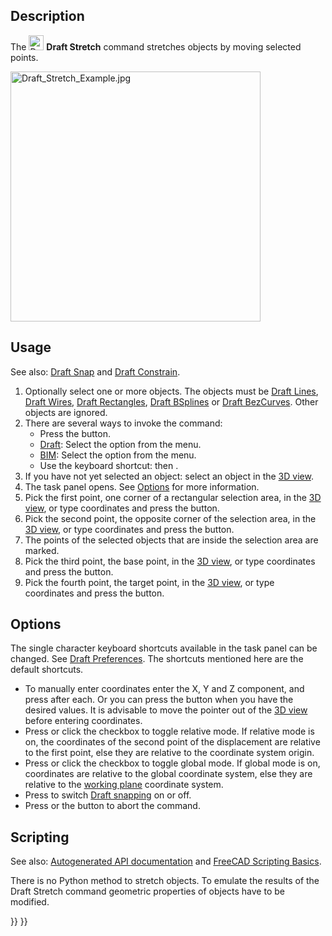 <languages/>

{{Docnav
|[[Draft_Trimex|Trimex]]
|[[Draft_Clone|Clone]]
|[[Draft_Workbench|Draft]]
|IconL=Draft_Trimex.svg
|IconR=Draft_Clone.svg
|IconC=Workbench_Draft.svg
}}

{{GuiCommand
|Name=Draft Stretch
|MenuLocation=Modification → Stretch<br>Modify → Stretch
|Workbenches=[[Draft_Workbench|Draft]], [[BIM_Workbench|BIM]]
|Shortcut={{KEY|S}} {{KEY|H}}
|Version=0.17
}}

==Description== 

The [[Image:Draft_Stretch.svg|24px]] '''Draft Stretch''' command stretches objects by moving selected points.

[[Image:Draft_Stretch_Example.jpg|400px]]
{{Caption|Stretching three Draft Wires}}

==Usage== 

See also: [[Draft_Snap|Draft Snap]] and [[Draft_Constrain|Draft Constrain]].

# Optionally select one or more objects. The objects must be [[Draft_Line|Draft Lines]], [[Draft_Wire|Draft Wires]], [[Draft_Rectangle|Draft Rectangles]], [[Draft_BSpline|Draft BSplines]] or [[Draft_BezCurve|Draft BezCurves]]. Other objects are ignored.
# There are several ways to invoke the command:
#* Press the {{Button|[[Image:Draft_Stretch.svg|16px]] [[Draft_Stretch|Stretch]]}} button.
#* [[Draft_Workbench|Draft]]: Select the {{MenuCommand|Modification → [[Image:Draft_Stretch.svg|16px]] Stretch}} option from the menu.
#* [[BIM_Workbench|BIM]]: Select the {{MenuCommand|Modify → [[Image:Draft_Stretch.svg|16px]] Stretch}} option from the menu.
#* Use the keyboard shortcut: {{KEY|S}} then {{KEY|H}}.
# If you have not yet selected an object: select an object in the [[3D_view|3D view]].
# The {{MenuCommand|Stretch}} task panel opens. See [[#Options|Options]] for more information.
# Pick the first point, one corner of a rectangular selection area, in the [[3D_view|3D view]], or type coordinates and press the {{Button|[[Image:Draft_AddPoint.svg|16px]] Enter point}} button.
# Pick the second point, the opposite corner of the selection area, in the [[3D_view|3D view]], or type coordinates and press the {{Button|[[Image:Draft_AddPoint.svg|16px]] Enter point}} button.
# The points of the selected objects that are inside the selection area are marked.
# Pick the third point, the base point, in the [[3D_view|3D view]], or type coordinates and press the {{Button|[[Image:Draft_AddPoint.svg|16px]] Enter point}} button.
# Pick the fourth point, the target point, in the [[3D_view|3D view]], or type coordinates and press the {{Button|[[Image:Draft_AddPoint.svg|16px]] Enter point}} button.

==Options== 

The single character keyboard shortcuts available in the task panel can be changed. See [[Draft_Preferences|Draft Preferences]]. The shortcuts mentioned here are the default shortcuts.

* To manually enter coordinates enter the X, Y and Z component, and press {{KEY|Enter}} after each. Or you can press the {{Button|[[Image:Draft_AddPoint.svg|16px]] Enter point}} button when you have the desired values. It is advisable to move the pointer out of the [[3D_view|3D view]] before entering coordinates.
* Press {{KEY|R}} or click the {{MenuCommand|Relative}} checkbox to toggle relative mode. If relative mode is on, the coordinates of the second point of the displacement are relative to the first point, else they are relative to the coordinate system origin.
* Press {{KEY|G}} or click the {{MenuCommand|Global}} checkbox to toggle global mode. If global mode is on, coordinates are relative to the global coordinate system, else they are relative to the [[Draft_SelectPlane|working plane]] coordinate system.
* Press {{KEY|S}} to switch [[Draft_Snap|Draft snapping]] on or off.
* Press {{KEY|Esc}} or the {{Button|Close}} button to abort the command.

==Scripting==

See also: [https://freecad.github.io/SourceDoc/ Autogenerated API documentation] and [[FreeCAD Scripting Basics|FreeCAD Scripting Basics]].

There is no Python method to stretch objects. To emulate the results of the Draft Stretch command geometric properties of objects have to be modified.


{{Docnav
|[[Draft_Trimex|Trimex]]
|[[Draft_Clone|Clone]]
|[[Draft_Workbench|Draft]]
|IconL=Draft_Trimex.svg
|IconR=Draft_Clone.svg
|IconC=Workbench_Draft.svg
}}

{{Draft Tools navi{{#translation:}}}}
{{Userdocnavi{{#translation:}}}}